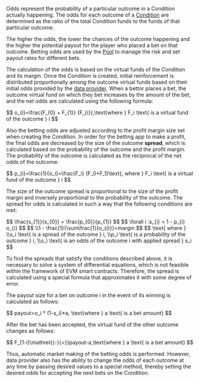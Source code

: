 
<PageHeadline
  title="Odds"
  subTitle="Odds are the measure of how much a market participant (i.e. a bettor) can win vs how much they bet"
/>

Odds represent the probability of a particular outcome in a Condition actually happening. The odds for each outcome of
a [Condition](/concepts/protocol/conditions) are determined as the ratio of the total Condition funds to the funds of
that particular outcome.

The higher the odds, the lower the chances of the outcome happening and the higher the potential payout for the player
who placed a bet on that outcome. Betting odds are used by the [Pool](/concepts/protocol/pools) to manage the risk and
set payout rates for different bets.

The calculation of the odds is based on the virtual funds of the Condition and its margin.
Once the Condition is created, initial reinforcement is distributed proportionally among the outcome virtual funds based
on their initial odds provided by the [data provider](/concepts/basic/data-providers). When a bettor places a bet,
the outcome virtual fund on which they bet increases by the amount of the bet, and the net odds are calculated using
the following formula:

<Formula>
$$
  o_{i}=\frac{F_{0} + F_{1}} {F_{i}},\text{where } F_i \text{ is a virtual fund of the outcome } i
$$
</Formula>

Also the betting odds are adjusted according to the profit margin size set when creating the Condition. In order for
the betting app to make a profit, the final odds are decreased by the size of the outcome **spread**, which is calculated
based on the probability of the outcome and the profit margin. The probability of the outcome is calculated as the
reciprocal of the net odds of the outcome:

<Formula>
$$
  p_{i}=\frac{1}{o_i}=\frac{F_i} {F_0+F_1}\text{, where } F_i \text{ is a virtual fund of the outcome } i
$$
</Formula>

The size of the outcome spread is proportional to the size of the profit margin and inversely proportional to the
probability of the outcome. The spread for odds is calculated in such a way that the following conditions are met:

<Formula>
$$
  \frac{s_{1}}{s_{0}} = \frac{p_{0}}{p_{1}}
$$
</Formula>

<Formula>
$$
  \forall i :s_{i} = 1 - p_{i} o_{i}
$$
</Formula>

<Formula>
$$
  \\1 - \frac{1}{\sum\frac{1}{o_{i}}}=margin
$$
</Formula>

<Formula className="text-md">
$$
  \text{ where }
  \\s_i \text{ is a spread of the outcome } i,
  \\p_i \text{ is a probability of the outcome } i,
  \\o_i \text{ is an odds of the outcome i with applied spread } s_i
$$
</Formula>

To find the spreads that satisfy the conditions described above, it is necessary to solve a system of differential
equations, which is not feasible within the framework of EVM smart contracts. Therefore, the spread is calculated using
a special formula that approximates it with some degree of error.

The payout size for a bet on outcome i in the event of its winning is calculated as follows:

<Formula>
$$
  payout=o_i * (1-s_i)*a, \text{where } a \text{ is a bet amount}
$$
</Formula>

After the bet has been accepted, the virtual fund of the other outcome changes as follows:

<Formula>
$$
  F_{1-i}\mathrel{{-}{=}}payout-a,\text{where } a \text{ is a bet amount}
$$
</Formula>

Thus, automatic market making of the betting odds is performed. However, data provider also has the ability to change
the odds of each outcome at any time by passing desired values to a special method, thereby setting the desired odds
for accepting the next bets on the Condition.
